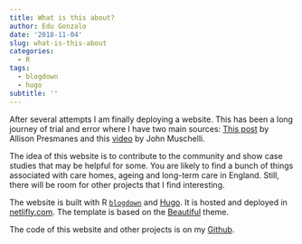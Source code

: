 ```yaml
---
title: What is this about?
author: Edu Gonzalo
date: '2018-11-04'
slug: what-is-this-about
categories:
  - R
tags:
  - blogdown
  - hugo
subtitle: ''
---
```


After several attempts I am finally deploying a website. This has been a long journey of trial and error where I have two main sources: [This post](https://alison.rbind.io/post/up-and-running-with-blogdown/) by Allison Presmanes and this [video](https://www.youtube.com/watch?v=syWAKaj-4ck) by John Muschelli. 

The idea of this website is to contribute to the community and show case studies that may be helpful for some. You are likely to find a bunch of things associated with care homes, ageing and long-term care in England. Still, there will be room for other projects that I find interesting. 

The website is built with R [`blogdown`](https://github.com/rstudio/blogdown) and [Hugo](https://gohugo.io). It is hosted and deployed in [netlifly.com](https://www.netlify.com). The template is based on the [Beautiful](https://github.com/halogenica/beautifulhugo) theme. 


The code of this website and other projects is on my [Github](https://github.com/edugonzaloalmorox).  



